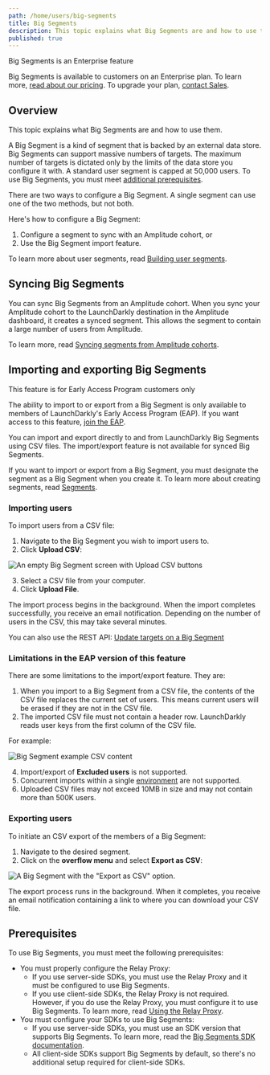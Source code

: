 ```yaml
---
path: /home/users/big-segments
title: Big Segments
description: This topic explains what Big Segments are and how to use them.
published: true
---
```


<Callout intent="primary">
  <CalloutTitle>Big Segments is an Enterprise feature</CalloutTitle>
  <CalloutDescription>

Big Segments is available to customers on an Enterprise plan. To learn more, [read about our pricing](https://launchdarkly.com/pricing/). To upgrade your plan, [contact Sales](https://launchdarkly.com/contact-sales/).

  </CalloutDescription>
</Callout>

## Overview

This topic explains what Big Segments are and how to use them.

A Big Segment is a kind of segment that is backed by an external data store. Big Segments can support massive numbers of targets. The maximum number of targets is dictated only by the limits of the data store you configure it with. A standard user segment is capped at 50,000 users. To use Big Segments, you must meet [additional prerequisites](#prerequisites).

There are two ways to configure a Big Segment. A single segment can use one of the two methods, but not both.

Here's how to configure a Big Segment:

1. Configure a segment to sync with an Amplitude cohort, or
2. Use the Big Segment import feature.

To learn more about user segments, read [Building user segments](/home/users/segments).

## Syncing Big Segments

You can sync Big Segments from an Amplitude cohort. When you sync your Amplitude cohort to the LaunchDarkly destination in the Amplitude dashboard, it creates a synced segment. This allows the segment to contain a large number of users from Amplitude.

To learn more, read [Syncing segments from Amplitude cohorts](/home/users/synced-segments).

## Importing and exporting Big Segments

<Callout intent="info">
<CalloutTitle>This feature is for Early Access Program customers only
</CalloutTitle>
  <CalloutDescription>

The ability to import to or export from a Big Segment is only available to members of LaunchDarkly's Early Access Program (EAP). If you want access to this feature, [join the EAP](http://launchdarkly.com/eap).
  </CalloutDescription>
</Callout>

[//]: # (TODO - Upon GA, the guidance around whether to use the checkbox should probably move to the main segments paged, linked to here, and this section can just cover import/export.  The screenshot for segment creation will need to be updated.)

You can import and export directly to and from LaunchDarkly Big Segments using CSV files. The import/export feature is not available for synced Big Segments.

If you want to import or export from a Big Segment, you must designate the segment as a Big Segment when you create it. To learn more about creating segments, read [Segments](/home/users/segments).

### Importing users

To import users from a CSV file:

1. Navigate to the Big Segment you wish to import users to.
2. Click **Upload CSV**:

![An empty Big Segment screen with Upload CSV buttons](big-segment-empty.png)

3. Select a CSV file from your computer.
4. Click **Upload File**.

The import process begins in the background. When the import completes successfully, you receive an email notification. Depending on the number of users in the CSV, this may take several minutes.

<LearnMore>

You can also use the REST API: [Update targets on a Big Segment](https://apidocs.launchdarkly.com/tag/Segments#operation/updateBigSegmentTargets)

</LearnMore>

### Limitations in the EAP version of this feature

There are some limitations to the import/export feature. They are:

1. When you import to a Big Segment from a CSV file, the contents of the CSV file replaces the current set of users. This means current users will be erased if they are not in the CSV file.
2. The imported CSV file must not contain a header row. LaunchDarkly reads user keys from the first column of the CSV file.

For example:

![Big Segment example CSV content](big-segment-example-csv.png)

4. Import/export of **Excluded users** is not supported.
5. Concurrent imports within a single [environment](/home/organize/environments) are not supported.
6. Uploaded CSV files may not exceed 10MB in size and may not contain more than 500K users.

### Exporting users

To initiate an CSV export of the members of a Big Segment:

1. Navigate to the desired segment.
2. Click on the **overflow menu** and select **Export as CSV**:

![A Big Segment with the "Export as CSV" option.](big-segment-export.png)

The export process runs in the background. When it completes, you receive an email notification containing a link to where you can download your CSV file.


## Prerequisites

To use Big Segments, you must meet the following prerequisites:

- You must properly configure the Relay Proxy:
    - If you use server-side SDKs, you must use the Relay Proxy and it must be configured to use Big Segments.
    - If you use client-side SDKs, the Relay Proxy is not required. However, if you do use the Relay Proxy, you must configure it to use Big Segments. To learn more, read [Using the Relay Proxy](/home/relay-proxy/using).
- You must configure your SDKs to use Big Segments:
    - If you use server-side SDKs, you must use an SDK version that supports Big Segments. To learn more, read the [Big Segments SDK documentation](/sdk/features/big-segments).
    - All client-side SDKs support Big Segments by default, so there's no additional setup required for client-side SDKs.
